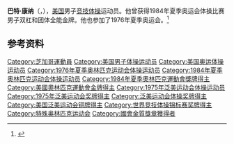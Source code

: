 {{NoteTA|G1=Sports}}
'''巴特·康纳'''（{{lang-en|Bart Conner}}，{{bd|1958年|3月28日||}}），[[美国|美国]]男子[[竞技体操|竞技体操]]运动员。他曾获得1984年夏季奥运会体操比赛男子双杠和团体全能金牌。他也参加了1976年夏季奥运会。<ref>{{Cite web|title=Bart CONNER|url=https://www.olympic.org/bart-conner|accessdate=2021-03-27|work=International Olympic Committee|archive-date=2017-03-27|archive-url=https://web.archive.org/web/20170327131529/https://www.olympic.org/bart-conner|dead-url=no}}</ref>

== 参考资料 ==
{{reflist}}

{{奥林匹克运动会体操比赛男子个人双杠冠军}}
{{奥林匹克运动会体操比赛男子团体全能冠军|1984}}
{{世界體操錦標賽男子雙槓冠軍}}

{{Authority control}}
{{DEFAULTSORT:Conner, Bart}}
[[Category:芝加哥運動員|Category:芝加哥運動員]]
[[Category:美国男子体操运动员|Category:美国男子体操运动员]]
[[Category:美国奥运体操运动员|Category:美国奥运体操运动员]]
[[Category:1976年夏季奥林匹克运动会体操运动员|Category:1976年夏季奥林匹克运动会体操运动员]]
[[Category:1984年夏季奥林匹克运动会体操运动员|Category:1984年夏季奥林匹克运动会体操运动员]]
[[Category:1984年夏季奧林匹克運動會獎牌得主|Category:1984年夏季奧林匹克運動會獎牌得主]]
[[Category:美國奧林匹克運動會金牌得主|Category:美國奧林匹克運動會金牌得主]]
[[Category:1975年泛美运动会体操运动员|Category:1975年泛美运动会体操运动员]]
[[Category:1975年泛美运动会奖牌得主|Category:1975年泛美运动会奖牌得主]]
[[Category:泛美运动会体操奖牌得主|Category:泛美运动会体操奖牌得主]]
[[Category:美国泛美运动会铜牌得主|Category:美国泛美运动会铜牌得主]]
[[Category:世界竞技体操锦标赛奖牌得主|Category:世界竞技体操锦标赛奖牌得主]]
[[Category:特殊奥林匹克运动会|Category:特殊奥林匹克运动会]]
[[Category:國會金質獎章獲得者|Category:國會金質獎章獲得者]]